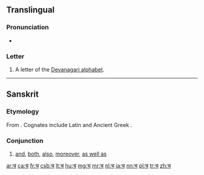 ==Translingual==
{{Devanagari character info|hex=91a|name=DEVANAGARI LETTER CA|image=[[File:Deva-च-order.gif|100px]]}}

===Pronunciation===
* {{IPA|/cə/|/tʃə/|lang=mul}}

===Letter===
{{mul-Deva|ca}}

# A letter of the [[Devanagari alphabet]].

----

==Sanskrit==

===Etymology===
From {{etyl|ine-pro|sa}} {{m|ine-pro|*-kʷe||and}}. Cognates include Latin {{term|-que|lang=la}} and Ancient Greek {{term|τε|lang=grc}}.

===Conjunction===
{{head|sa|conjunction|sc=Deva|tr=ca}}

# [[and]], [[both]], [[also]], [[moreover]], [[as well as]]

[[ar:च]]
[[ca:च]]
[[fr:च]]
[[csb:च]]
[[lt:च]]
[[hu:च]]
[[mg:च]]
[[mr:च]]
[[nl:च]]
[[ja:च]]
[[nn:च]]
[[pl:च]]
[[tr:च]]
[[zh:च]]